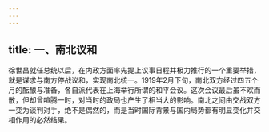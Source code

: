 ```yaml
---
---
---
```

title: 一、南北议和
---




徐世昌就任总统以后，在内政方面率先提上议事日程并极力推行的一个重要举措，就是谋求与南方停战议和，实现南北统一。1919年2月下旬，南北双方经过四五个月的酝酿与准备，各自派代表在上海举行所谓的和平会议。这次会议最后虽不欢而散，但却曾喧腾一时，对当时的政局也产生了相当大的影响。南北之间由交战双方一变为谈判对手，绝不是偶然的，而是当时国际背景与国内局势都有明显变化并交相作用的必然结果。